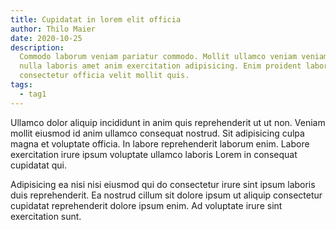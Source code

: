 ```yaml
---
title: Cupidatat in lorem elit officia
author: Thilo Maier
date: 2020-10-25
description:
  Commodo laborum veniam pariatur commodo. Mollit ullamco veniam veniam nulla
  nulla laboris amet anim exercitation adipisicing. Enim proident laboris
  consectetur officia velit mollit quis.
tags:
  - tag1
---
```


Ullamco dolor aliquip incididunt in anim quis reprehenderit ut ut non. Veniam
mollit eiusmod id anim ullamco consequat nostrud. Sit adipisicing culpa magna et
voluptate officia. In labore reprehenderit laborum enim. Labore exercitation
irure ipsum voluptate ullamco laboris Lorem in consequat cupidatat qui.

Adipisicing ea nisi nisi eiusmod qui do consectetur irure sint ipsum laboris
duis reprehenderit. Ea nostrud cillum sit dolore ipsum ut aliquip consectetur
cupidatat reprehenderit dolore ipsum enim. Ad voluptate irure sint exercitation
sunt.
